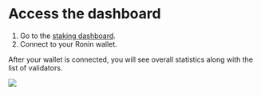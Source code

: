 

# Access the dashboard

1. Go to the [staking dashboard](https://saigon-staking.roninchain.com/).
2. Connect to your Ronin wallet.

After your wallet is connected, you will see overall statistics along with the list of validators.

<img src={delegatorDashboard} width={1280} />